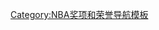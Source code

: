 {{Team roster navbox
|name=NBA最佳第六人
|title=[[NBA最佳第六人]]
|state = {{{state|autocollapse}}}
|listclass = hlist
|group1 = 1980年代
|list1=
* 1983年：[[博比·琼斯 (1951年)|琼斯]]
* 1984年：[[凯文·麦克海尔|麦克海尔]]
* 1985年：[[凯文·麦克海尔|麦克海尔]]
* 1986年：[[比尔·沃尔顿|沃尔顿]]
* 1987年：[[里基·皮尔斯|皮尔斯]]
* 1988年：[[羅伊·塔普雷|塔普雷]]
* 1989年：[[埃迪·约翰逊 (1959年)|约翰逊]]
|group2 = 1990年代
|list2=
* 1990年：[[里基·皮尔斯|皮尔斯]]
* 1991年：[[德特勒夫·施伦普夫|施伦普夫]]
* 1992年：[[德特勒夫·施伦普夫|施伦普夫]]
* 1993年：[[克利福德·罗宾逊|罗宾逊]]
* 1994年：[[戴尔·库里|库里]]
* 1995年：[[安東尼·梅森|梅森]]
* 1996年：[[托尼·库科奇|库科奇]]
* 1997年：[[約翰·史塔克斯|史塔克斯]]
* 1998年：[[丹尼·曼宁|曼宁]]
* 1999年：[[达雷尔·阿姆斯特朗|阿姆斯特朗]]
|group3 = 2000年代
|list3=
* 2000年：[[罗德尼·罗杰斯|罗杰斯]]
* 2001年：[[阿隆·麦基|麦基]]
* 2002年：[[柯利斯·威廉姆森|威廉姆森]]
* 2003年：[[博比·杰克逊|杰克逊]]
* 2004年：[[安托万·贾米森|贾米森]]
* 2005年：[[本·戈登|戈登]]
* 2006年：[[迈克·米勒|米勒]]
* 2007年：[[莱昂德罗·巴博萨|巴博萨]]
* 2008年：[[马努·吉诺比利|吉诺比利]]
* 2009年：[[贾森·特里|特里]]
|group4 = 2010年代
|list4=
* 2010年：[[贾马尔·克劳福德|克劳福德]]
* 2011年：[[拉马尔·奥多姆|奥多姆]]
* 2012年：[[詹姆斯·哈登|哈登]]
* 2013年：[[J·R·史密斯|史密斯]]
* 2014年：[[贾马尔·克劳福德|克劳福德]]
* 2015年：[[路·威廉姆斯|威廉姆斯]]
* 2016年：[[贾马尔·克劳福德|克劳福德]]
* 2017年：[[埃里克·戈登|戈登]]
* 2018年：[[路·威廉姆斯|威廉姆斯]]
* 2019年：[[路·威廉姆斯|威廉姆斯]]
|group5 = 2020年代
|list5=
* 2020年：[[蒙特雷斯·哈雷爾|哈雷爾]]
* 2021年：[[喬丹·克拉克森|克拉克森]]
* 2022年：[[泰勒·赫洛|赫洛]]
}}<noinclude>
{{collapsible option}}
[[Category:NBA奖项和荣誉导航模板]]
</noinclude>